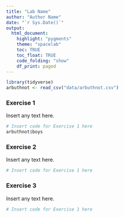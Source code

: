 ```yaml
---
title: "Lab Name"
author: "Author Name"
date: "`r Sys.Date()`"
output: 
  html_document:
    highlight: "pygments"
    theme: "spacelab"
    toc: TRUE
    toc_float: TRUE
    code_folding: "show"
    df_print: paged
---
```


```r
library(tidyverse)
arbuthnot <- read_csv("data/arbuthnot.csv")
```

### Exercise 1

Insert any text here.

```r
# Insert code for Exercise 1 here
arbuthnot$boys

```

### Exercise 2

Insert any text here.

```r
# Insert code for Exercise 1 here
```

### Exercise 3

Insert any text here.

```r
# Insert code for Exercise 1 here
```
